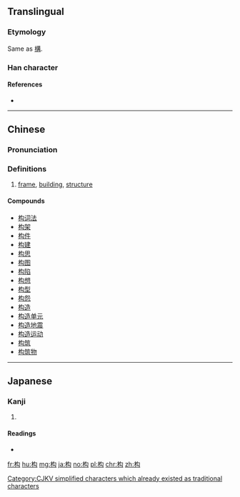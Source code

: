 {{also|構}}
==Translingual==

===Etymology===
{{Han compound|木|勾|c1=s|c2=p|ls=psc}}

Same as [[構]].

[[Category:CJKV simplified characters which already existed as traditional characters]]

===Han character===
{{Han char|rn=75|rad=木|as=04|sn=8|four=4792<sub>0</sub>|canj=木心戈 (DPI), X木心戈 (XDPI)|ids=⿰[[木]][[勾]]}}

====References====
* {{Han ref|kx=0514.210|dkj=14523|dj=0902.070|hdz=21174.010|uh=6784|ud=26500|bh=CCDB|bd=52443}}

----

==Chinese==
{{zh-hanzi-box|构|构/[[構]]}}

===Pronunciation===
{{zh-pron
|m=gòu
|c=gau3,kau3
|mc=y
|oc=y
|ma=
|cat=n
}}

===Definitions===
# [[frame]], [[building]], [[structure]]

====Compounds====
* [[构词法]]
* [[构架]]
* [[构件]]
* [[构建]]
* [[构思]]
* [[构图]]
* [[构陷]]
* [[构想]]
* [[构型]]
* [[构怨]]
* [[构造]]
* [[构造单元]]
* [[构造地震]]
* [[构造运动]]
* [[构筑]]
* [[构筑物]]

----

==Japanese==

===Kanji===
{{ja-kanji|grade=|rs=木04}}

# {{defn|lang=ja|sort=木04}}

====Readings====
* {{ja-readings|on=[[こう]] (kō)|kun=[[かまえる]] (kamaeru), [[かまう]] (kamau)}}

[[fr:构]]
[[hu:构]]
[[mg:构]]
[[ja:构]]
[[no:构]]
[[pl:构]]
[[chr:构]]
[[zh:构]]